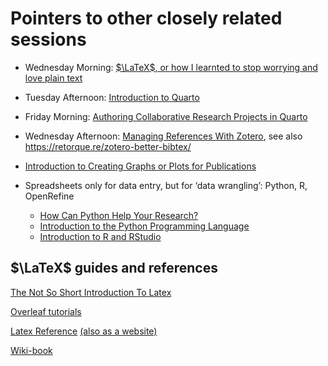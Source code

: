 # Pointers to other closely related sessions {#sec-pointers}
- Wednesday Morning: [$\LaTeX$, or how I learnted to stop worrying and love plain text](https://resbaz.auckland.ac.nz/schedule/#session-114)
- Tuesday Afternoon: [Introduction to Quarto](https://resbaz.auckland.ac.nz/schedule/#session-117
)
- Friday Morning: [Authoring Collaborative Research Projects in Quarto](https://resbaz.auckland.ac.nz/schedule/#session-102)

- Wednesday Afternoon: [Managing References With Zotero](https://resbaz.auckland.ac.nz/schedule/#session-54), see also [https://retorque.re/zotero-better-bibtex/](https://retorque.re/zotero-better-bibtex/)
- [Introduction to Creating Graphs or Plots for Publications](https://resbaz.auckland.ac.nz/schedule/#session-109)
- Spreadsheets only for data entry, but for 'data wrangling': Python, R, OpenRefine
  - [How Can Python Help Your Research?](https://resbaz.auckland.ac.nz/schedule/#session-37)
  - [Introduction to the Python Programming Language](https://resbaz.auckland.ac.nz/schedule/#session-111)
  - [Introduction to R and RStudio](https://resbaz.auckland.ac.nz/schedule/#session-56)


## $\LaTeX$ guides and references
[The Not So Short Introduction To Latex](https://tobi.oetiker.ch/lshort/lshort.pdf)

[Overleaf tutorials](https://www.overleaf.com/learn/latex/Learn_LaTeX_in_30_minutes)

[Latex Reference](https://texdoc.org/serve/latex2e.pdf/0) [(also as a website)](https://latexref.xyz/dev/latex2e.html)

[Wiki-book](https://en.wikibooks.org/wiki/LaTeX)
